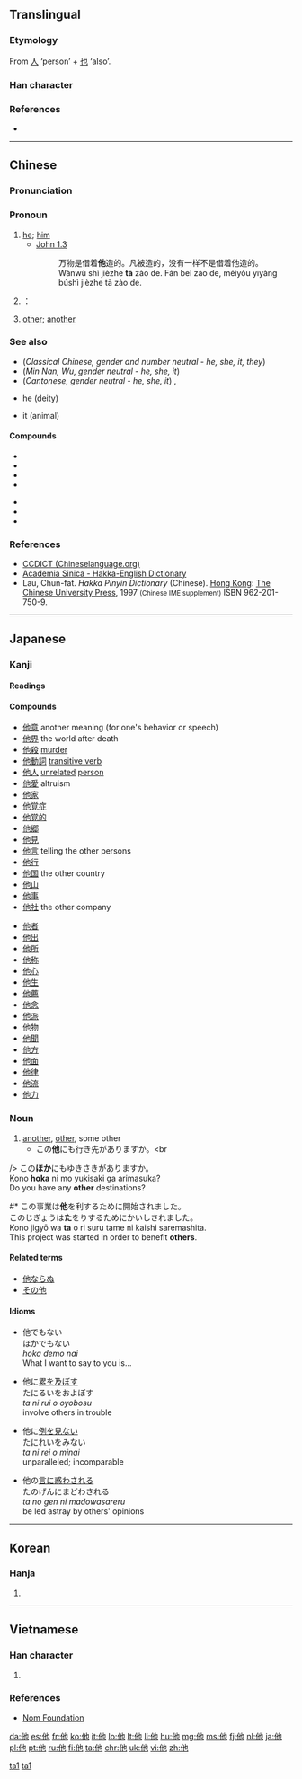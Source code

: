 {{zh-hanzi-box|他}}
{{also|她|祂|牠}}
==Translingual==
{{stroke order|type=animate}}

===Etymology===
From [[人]] ‘person’ + [[也]] ‘also’.

===Han character===
{{Han char|rn=9|rad=人|as=03|sn=5|four=2421<sub>2</sub>|canj=人心木 (OPD)|ids=⿰[[亻]][[也]]}}

===References===
* {{Han ref|kx=0092.090|dkj=00370|dj=0195.120|hdz=10115.060|uh=4ED6|ud=20182|bh=A54C|bd=42316}}

----

==Chinese==
{{zh-hanzi-box|[[他]]}}

===Pronunciation===
{{zh-pron
|m=tā
|ma=zh-tā.ogg
|c=taa1
|h=poj=[[tha]] (tha<sup>1</sup>)
|mn=tha/thaⁿ
|w=1ta
|mc=透歌一开果平託何
|oc=y
|cat=pron
}}

===Pronoun===
{{cmn-pronoun|ts|pin=tā|pint=ta1}}

# [[he]]; [[him]]
#* [http://wordproject.org/multi/bi_en_cn_py.htm John 1.3]
#*: 万物是借着'''他'''造的。凡被造的，没有一样不是借着他造的。
#*: Wànwù shì jièzhe '''tā''' zào de. Fán beì zào de, méiyǒu yīyàng búshì jièzhe tā zào de.
#：{{zh-usex|'''他''' 去 了。|'''He''' went away.|inline=yes|link=yes}}
#: {{zh-usex|我 認識 '''他'''。|I know '''him'''.|inline=yes|link=yes}}
# [[other]]; [[another]]
#: {{zh-usex|別 無 他 求|have no other request|inline=yes|link=yes}}

===See also===
{{cmn-personal pronouns}}
* (''Classical Chinese, gender and number neutral - he, she, it, they'') {{zh-l|其}}
* (''Min Nan, Wu, gender neutral - he, she, it'') {{zh-l|伊}}
* (''Cantonese, gender neutral - he, she, it'') {{zh-l|佢}}, {{zh-l|渠}}
* {{zh-l|祂}} he (deity)
* {{zh-l|牠}} it (animal)

====Compounds====
{{top2}}
* {{zh-l|他媽的|他妈的}}
* {{zh-l|他們|他们}}
* {{zh-l|他人}}
* {{zh-l|他日}}
{{mid2}}
* {{zh-l|他殺|他杀}}
* {{zh-l|他鄉|他乡}}
* {{zh-l|吉他}}
{{bottom}}

===References===
*[http://www.chineselanguage.org/dictionaries/?mode=view&module=chardict&query=%E4%BB%96 CCDICT (Chineselanguage.org)]
*[http://minhakka.ling.sinica.edu.tw/bkg/hakyin/search.php?DETAIL=1&LIMIT=id=41301&dbname=su_tian_1&graph=2 Academia Sinica - Hakka-English Dictionary]
*Lau, Chun-fat. ''Hakka Pinyin Dictionary'' (Chinese). [[Hong Kong]]: [[w:Chinese University of Hong Kong|The Chinese University Press]], 1997 <small>(Chinese IME supplement)</small> ISBN 962-201-750-9.

[[Category:Mandarin entries with audio links|ta1]]
[[Category:Beginning Mandarin|ta1]]

----

==Japanese==

===Kanji===
{{ja-kanji|grade=3|rs=人03}}

====Readings====
{{ja-readings
|on=[[た]] ([[ta]])
|kun=[[ほか]] ([[hoka]])
}}

====Compounds====
{{der-top|Compounds}}
* [[他意]] another meaning (for one's behavior or speech)
* [[他界]] the world after death
* [[他殺]] [[murder]]
* [[他動詞]] [[transitive verb]]
* [[他人]] [[unrelated]] [[person]]
* [[他愛]] altruism
* [[他家]]
* [[他覚症]]
* [[他覚的]]
* [[他郷]]
* [[他見]]
* [[他言]] telling the other persons
* [[他行]]
* [[他国]] the other country
* [[他山]]
* [[他事]]
* [[他社]] the other company
{{der-mid}}
* [[他者]]
* [[他出]]
* [[他所]]
* [[他称]]
* [[他心]]
* [[他生]]
* [[他薦]]
* [[他念]]
* [[他派]]
* [[他物]]
* [[他聞]]
* [[他方]]
* [[他面]]
* [[他律]]
* [[他流]]
* [[他力]]
{{der-bottom}}

===Noun===
{{ja-noun|ほか}}

{{ja-noun|た}}

# [[another]], [[other]], some other
#* この'''他'''にも行き先がありますか。<br
/> この'''ほか'''にもゆきさきがありますか。<br
/> Kono '''hoka''' ni mo yukisaki ga arimasuka?<br
/> Do you have any '''other''' destinations?
#* この事業は'''他'''を利するために開始されました。<br
/> このじぎょうは'''た'''をりするためにかいしされました。<br
/> Kono jigyō wa '''ta''' o ri suru tame ni kaishi saremashita.<br
/> This project was started in order to benefit '''others'''.

====Related terms====
* [[他ならぬ]]
* [[その他]]

====Idioms====
* 他でもない<br>ほかでもない<br>''hoka demo nai''<br>What I want to say to you is...

* 他に[[累]]を[[及ぼす]]<br>たにるいをおよぼす<br>''ta ni rui o oyobosu''<br>involve others in trouble

* 他に[[例]]を[[見る|見ない]]<br>たにれいをみない<br>''ta ni rei o minai''<br>unparalleled; incomparable

* 他の[[言]]に[[惑う|惑わされる]]<br>たのげんにまどわされる<br>''ta no gen ni madowasareru''<br>be led astray by others' opinions

----

==Korean==

===Hanja===
{{ko-hanja|hangeul=[[타]]|rv=ta|mr=t'a}}

# {{defn|lang=ko|sort=人03}}

----

==Vietnamese==

===Han character===
{{vi-hantu|[[tha]], [[thà]], [[thè]], [[thơ]]|rs=人03}}

# {{defn|lang=vi|sort=人03}}

===References===
*[http://nomfoundation.org/common/nom_details.php?codepoint=4ed6 Nom Foundation]

[[da:他]]
[[es:他]]
[[fr:他]]
[[ko:他]]
[[it:他]]
[[lo:他]]
[[lt:他]]
[[li:他]]
[[hu:他]]
[[mg:他]]
[[ms:他]]
[[fj:他]]
[[nl:他]]
[[ja:他]]
[[pl:他]]
[[pt:他]]
[[ru:他]]
[[fi:他]]
[[ta:他]]
[[chr:他]]
[[uk:他]]
[[vi:他]]
[[zh:他]]